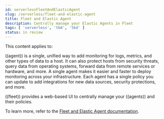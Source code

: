 ```yaml
---
id: serverlessFleetAndElasticAgent
slug: /serverless/fleet-and-elastic-agent
title: Fleet and Elastic Agent
description: Centrally manage your Elastic Agents in Fleet
tags: [ 'serverless', 'tbd', 'tbd' ]
status: in review
---
```


This content applies to: <DocBadge template="observability" slug="/serverless/observability/what-is-observability-serverless" /> <DocBadge template="security" slug="/serverless/security/what-is-security-serverless" /> 

((agent)) is a single, unified way to add monitoring for logs, metrics, and other types of data to a host.
It can also protect hosts from security threats, query data from operating systems, forward data from remote services or hardware, and more.
A single agent makes it easier and faster to deploy monitoring across your infrastructure.
Each agent has a single policy you can update to add integrations for new data sources, security protections, and more.

((fleet)) provides a web-based UI to centrally manage your ((agents)) and their policies.

To learn more, refer to the [Fleet and Elastic Agent documentation](((fleet-guide))).

